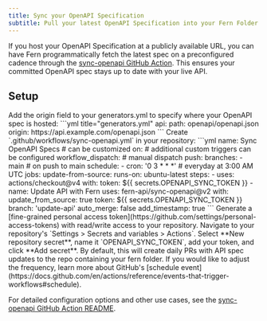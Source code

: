 ```yaml
---
title: Sync your OpenAPI Specification
subtitle: Pull your latest OpenAPI Specification into your Fern Folder automatically.
---
```


If you host your OpenAPI Specification at a publicly available URL, you can have Fern programmatically fetch the latest spec on a preconfigured cadence through the [sync-openapi GitHub Action](https://github.com/fern-api/sync-openapi). This ensures your committed OpenAPI spec stays up to date with your live API.
## Setup
<Steps>
  <Step title="Configure the origin URL">
   Add the origin field to your generators.yml to specify where your OpenAPI spec is hosted:
   ```yml title="generators.yml"
    api:
      path: openapi/openapi.json
      origin: https://api.example.com/openapi.json
    ```
  </Step>
  <Step title="Add the GitHub Action">
    Create `.github/workflows/sync-openapi.yml` in your repository:
    ```yml
    name: Sync OpenAPI Specs # can be customized
    on:                               # additional custom triggers can be configured
      workflow_dispatch:              # manual dispatch
      push:                                          
        branches:
          - main                      # on push to main
      schedule:
        - cron: '0 3 * * *'           # everyday at 3:00 AM UTC
  jobs:
    update-from-source:
      runs-on: ubuntu-latest
      steps:
        - uses: actions/checkout@v4
          with:
            token: ${{ secrets.OPENAPI_SYNC_TOKEN }}
        - name: Update API with Fern
          uses: fern-api/sync-openapi@v2
          with:
            update_from_source: true
            token: ${{ secrets.OPENAPI_SYNC_TOKEN }}
            branch: 'update-api'
            auto_merge: false
            add_timestamp: true
```
  </Step>
  <Step title="Add a GitHub token">
    Generate a [fine-grained personal access token](https://github.com/settings/personal-access-tokens) with read/write access to your repository.
  </Step>
  <Step title="Add to Repository Secrets">
    Navigate to your repository's `Settings > Secrets and variables > Actions`. Select **New repository secret**, name it `OPENAPI_SYNC_TOKEN`, add your token, and click **Add secret**.
  </Step>
</Steps>
By default, this will create daily PRs with API spec updates to the repo containing your fern folder. If you would like to adjust the frequency, learn more about GitHub's [schedule event](https://docs.github.com/en/actions/reference/events-that-trigger-workflows#schedule).

<Info> For detailed configuration options and other use cases, see the [sync-openapi GitHub Action README](https://github.com/fern-api/sync-openapi). </Info>
